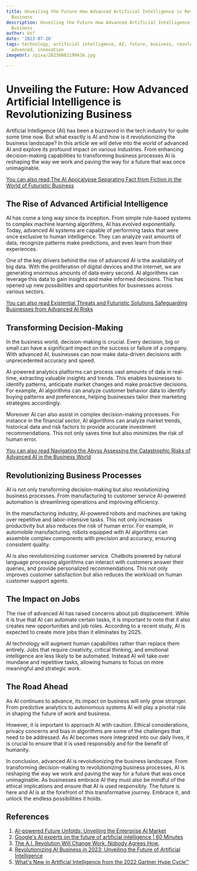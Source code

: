 ```yaml
---
title: Unveiling the Future How Advanced Artificial Intelligence is Revolutionizing
  Business
description: Unveiling the Future How Advanced Artificial Intelligence is Revolutionizing
  Business
author: Usf
date: '2023-07-26'
tags: technology, artificial intelligence, AI, future, business, revolutionizing,
  advanced, innovation
imageUrl: /pixa/20230802190416.jpg

---
```

# Unveiling  the Future: How Advanced Artificial Intelligence is Revolutionizing Business

Artificial Intelligence (AI) has been  a  buzzword in the tech industry for quite some time now. But what exactly is AI  and how is it  revolutionizing the business landscape? In this article we will delve  into the world of advanced AI and explore its profound impact on  various industries.  From enhancing decision-making capabilities to transforming business processes AI is reshaping the way we work and paving the way  for a future that was once unimaginable.

[You can also read  The AI Apocalypse Separating Fact from Fiction in the World of Futuristic  Business](The%20AI%20Apocalypse%20Separating%20Fact%20from%20Fiction%20in%20the%20World%20of%20Futuristic%20Business)


## The Rise of Advanced Artificial Intelligence

AI has come a long way since its  inception. From simple rule-based systems to complex machine learning algorithms, AI  has evolved exponentially. Today, advanced AI systems are capable of  performing tasks that were once exclusive to human intelligence. They can analyze vast amounts of data, recognize patterns make predictions, and even learn from their experiences.

One of the key drivers behind the rise of advanced AI is the availability of big data. With the proliferation  of  digital devices and the internet, we are generating enormous amounts  of data  every second. AI algorithms can  leverage this data to gain  insights and make informed decisions. This has opened  up new possibilities  and opportunities  for businesses across various  sectors.

[You can also read Existential Threats and Futuristic Solutions Safeguarding Businesses from Advanced AI  Risks](Existential%20Threats%20and%20Futuristic%20Solutions%20Safeguarding%20Businesses%20from%20Advanced%20AI%20Risks)


## Transforming Decision-Making

In the business world, decision-making is crucial. Every  decision, big or small can have a significant impact on  the success or failure of a company. With advanced AI, businesses can now make data-driven decisions with unprecedented accuracy and speed.

AI-powered analytics platforms  can process vast amounts of data in real-time, extracting valuable insights and trends. This enables businesses to identify patterns, anticipate market changes and make proactive decisions. For example, AI  algorithms can analyze customer behavior data to identify buying patterns and  preferences, helping businesses tailor their marketing strategies  accordingly.

Moreover AI can  also assist in complex  decision-making processes. For instance in the financial sector, AI algorithms can analyze market trends, historical data and  risk factors to provide accurate investment recommendations. This not only saves time  but also minimizes the risk  of  human error.

[You  can also read Navigating the Abyss Assessing the Catastrophic Risks of Advanced  AI in the Business World](Navigating%20the%20Abyss%20Assessing%20the%20Catastrophic%20Risks%20of%20Advanced%20AI%20in%20the%20Business%20World)


## Revolutionizing Business Processes

AI is not only transforming decision-making but also revolutionizing business processes. From manufacturing to customer service AI-powered automation is streamlining operations and improving efficiency.

In the manufacturing  industry, AI-powered robots and machines are taking  over repetitive and labor-intensive tasks. This not only increases productivity but also reduces  the risk of human error. For example, in automobile manufacturing, robots equipped with AI algorithms can assemble  complex components with precision and accuracy, ensuring consistent quality.

AI is also  revolutionizing customer service. Chatbots  powered by natural  language processing algorithms can  interact with customers answer their queries, and provide personalized recommendations. This not only improves  customer satisfaction but also reduces  the workload  on human customer support agents.

## The Impact  on Jobs

The rise of advanced AI has raised concerns about job displacement. While it is true  that AI can automate certain tasks,  it is  important to note that it also creates new opportunities  and job roles. According  to a recent study, AI is expected  to create more jobs than it eliminates by 2025.

AI technology will augment human capabilities rather than replace them entirely. Jobs that require creativity, critical thinking, and emotional intelligence are less likely to be automated.  Instead AI will take over mundane and repetitive tasks, allowing humans  to  focus on more meaningful and strategic work.

## The  Road Ahead

As AI continues to advance, its impact on business will only grow stronger.  From predictive analytics  to autonomous systems AI will play a pivotal role in  shaping the  future of work and business.

However, it is important to approach AI with caution. Ethical considerations, privacy concerns and bias in algorithms are some of the challenges that need to be  addressed. As AI becomes more integrated into our daily lives, it  is crucial to ensure  that it is used responsibly and for the benefit of humanity.

In  conclusion,  advanced AI is revolutionizing the business  landscape.  From transforming decision-making to revolutionizing business processes, AI is reshaping the way we work and paving  the way for a future that was once unimaginable. As businesses embrace  AI they must  also be  mindful of the ethical implications and ensure that AI is used responsibly. The future is here and  AI is at the forefront of this transformative journey. Embrace it, and unlock the endless possibilities it holds.

## References

1. [AI-powered  Future Unfolds: Unveiling the Enterprise AI Market](https://www.digitaljournal.com/pr/news/newsmantraa/ai-powered-future-unfolds-unveiling-the-enterprise-ai-market)
2.  [Google's AI experts on the future of artificial intelligence | 60 Minutes](https://www.cbsnews.com/news/google-artificial-intelligence-future-60-minutes-transcript-2023-07-09/)
3. [The A.I.  Revolution Will Change Work. Nobody Agrees How.](https://www.nytimes.com/2023/06/10/business/ai-jobs-work.html)
4. [Revolutionizing AI Business in 2023: Unveiling the Future of  Artificial Intelligence](https://www.hiddenai.nl/revolutionizing-ai-business-in-2023/)
5. [What's New in Artificial Intelligence from the 2022 Gartner Hype Cycle™](https://www.gartner.com/en/articles/what-s-new-in-artificial-intelligence-from-the-2022-gartner-hype-cycle)